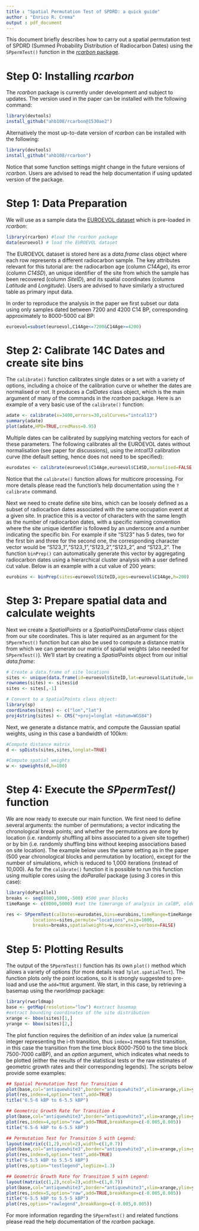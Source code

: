 ```yaml
---
title : "Spatial Permutation Test of SPDRD: a quick guide"
author : "Enrico R. Crema"
output : pdf_document
---
```


This document briefly describes how to carry out a spatial permutation test of SPDRD (Summed Probability Distribution of Radiocarbon Dates) using the `SPpermTest()` function in the [*rcarbon* package](https://github.com/ahb108/rcarbon). 

# Step 0: Installing *rcarbon*

The *rcarbon* package is currently under development and subject to updates. The version used in the paper can be installed with the following command:

```r
library(devtools)
install_github("ahb108/rcarbon@1530ae2")
```
Alternatively the most up-to-date version of *rcarbon* can be installed with the following:

```r
library(devtools)
install_github("ahb108/rcarbon")
```
Notice that some function settings might change in the future versions of *rcarbon*. Users are advised to read the help documentation if using updated version of the package. 

# Step 1: Data Preparation

We will use as a sample data the [EUROEVOL dataset](https://openarchaeologydata.metajnl.com/articles/10.5334/joad.40/) which is pre-loaded in *rcarbon*:

```r
library(rcarbon) #load the rcarbon package
data(euroevol) # load the EUROEVOL dataset
```
The EUROEVOL dataset is stored here as a *data.frame* class object where each row represents a different radiocarbon sample. The key attributes relevant for this tutorial are: the radiocarbon age (column *C14Age*), its error (column *C14SD*), an unique identifier of the site from which the sample has been recovered (column *SiteID*), and its spatial coordinates (columns *Latitude* and *Longitude*). Users are advised to have similarly a structured table as primary input data.

In order to reproduce the analysis in the paper we first subset our data using only samples dated between 7200 and 4200 C14 BP, corresponding approximately to 8000-5000 cal BP:

```r
euroevol=subset(euroevol,C14Age<=7200&C14Age>=4200)
```

# Step 2: Calibrate 14C Dates and create site bins

The `calibrate()` function calibrates single dates or a set with a variety of options, including a choice of the calibration curve or whether the dates are normalised or not. It produces a *CalDates* class object, which is the main argument of many of the commands in the *rcarbon* package. Here is an example of a very basic use of the `calibrate()` function:

```r
adate <- calibrate(x=3400,errors=30,calCurves="intcal13")
summary(adate)
plot(adate,HPD=TRUE,credMass=0.95)
```

Multiple dates can be calibrated by supplying matching vectors for each of these parameters. The following calibrates all the EUROEVOL dates without normalisation (see paper for discussions), using the *intcal13* calibration curve (the default setting, hence does not need to be specified):

```r
eurodates <- calibrate(euroevol$C14Age,euroevol$C14SD,normalised=FALSE,verbose=FALSE)
```

Notice that the `calibrate()` function allows for multicore processing. For more details please read the function's help documentation using the `?calibrate` command.

Next we need to create define site bins, which can be loosely defined as a subset of radiocarbon dates associated with the same occupation event at a given site. In practice this is a vector of characters with the same length as the number of radiocarbon dates, with a specific naming convention where the site unique identifier is followed by an underscore and a number indicating the specific bin. For example if site "S123" has 5 dates, two for the first bin and three for the second one, the corresponding character vector would be "S123_1","S123_1","S123_2","S123_2", and "S123_2". The function `binPrep()` can automatically generate this vector by aggregating radiocarbon dates using a hierarchical cluster analysis with a user defined cut value. Below is an example with a cut value of 200 years:

```r
eurobins <- binPrep(sites=euroevol$SiteID,ages=euroevol$C14Age,h=200)
```

# Step 3: Prepare spatial data and calculate weights

Next we create a *SpatialPoints* or a *SpatialPointsDataFrame* class object from our site coordinates. This is later required as an argument for the `SPpermTest()` function but can also be used to compute a distance matrix from which we can generate our matrix of spatial weights (also needed for `SPpermTest()`). We'll start by creating a *SpatialPoints* object from our initial *data.frame*:

```r
# Create a data.frame of site locations
sites <- unique(data.frame(id=euroevol$SiteID,lat=euroevol$Latitude,lon=euroevol$Longitude))
rownames(sites) <- sites$id
sites <- sites[,-1]

# Convert to a SpatialPoints class object:
library(sp)
coordinates(sites) <- c("lon","lat")
proj4string(sites) <- CRS("+proj=longlat +datum=WGS84")

```
Next, we generate a distance matrix, and compute the Gaussian spatial weights, using in this case a bandwidth of 100km:

```r
#Compute distance matrix
d <- spDists(sites,sites,longlat=TRUE)

#Compute spatial weights
w <- spweights(d,h=100)
```

# Step 4: Execute the *SPpermTest()* function

We are now ready to execute our main function. We first need to define several arguments: the number of permutations; a vector indicating the chronological break points; and whether the permutations are done by location (i.e. randomly shuffling all bins associated to a given site together) or by bin (i.e. randomly shuffling bins without keeping associations based on site location). The example below uses the same setting as in the paper (500 year chronological blocks and permutation by location), except for the number of simulations, which is reduced to 1,000 iterations (instead of 10,000). As for the `calibrate()` function it is possible to run this function using multiple cores using the *doParallel* package (using 3 cores in this case):

```r
library(doParallel)
breaks <- seq(8000,5000,-500) #500 year blocks
timeRange <- c(8000,5000) #set the timerange of analysis in calBP, older date first

res <- SPpermTest(calDates=eurodates,bins=eurobins,timeRange=timeRange,
		  locations=sites,permute="locations",nsim=1000,
		  breaks=breaks,spatialweights=w,ncores=3,verbose=FALSE)
```

# Step 5: Plotting Results
The output of the `SPpermTest()` function has its own `plot()` method which allows a variety of options (for more details read `?plot.spatialTest`). The function plots only the point locations, so it is strongly suggested to pre-load and use the `add=TRUE` argument. We start, in this case, by retrieving a basemap using the *rworldmap* package:

```r
library(rworldmap)
base <- getMap(resolution="low") #extract basemap
#extract bounding coordinates of the site distribution
xrange <- bbox(sites)[1,]
yrange <- bbox(sites)[2,]
```

The plot function requires the definition of an *index* value (a numerical integer representing the i-th transition, thus `index=1` means first transition, in this case the transition from the time block 8000-7500 to the time block 7500-7000 calBP), and an *option* argument, which indicates what needs to be plotted (either the results of the statistical tests or the raw estimates of geometric growth rates and their corresponding legends). The scripts below provide some examples:

```r
## Spatial Permutation Test for Transition 4
plot(base,col="antiquewhite3",border="antiquewhite3",xlim=xrange,ylim=yrange)
plot(res,index=4,option="test",add=TRUE)
title("6.5-6 kBP to 6-5.5 kBP")

## Geometric Growth Rate for Transition 4
plot(base,col="antiquewhite3",border="antiquewhite3",xlim=xrange,ylim=yrange)
plot(res,index=4,option="raw",add=TRUE,breakRange=c(-0.005,0.005))
title("6.5-6 kBP to 6-5.5 kBP")

## Permutation Test for Transition 5 with Legend:
layout(matrix(c(1,2),ncol=2),width=c(1,0.7))
plot(base,col="antiquewhite3",border="antiquewhite3",xlim=xrange,ylim=yrange)
plot(res,index=5,option="test",add=TRUE)
title("6-5.5 kBP to 5.5-5 kBP")
plot(res,option="testlegend",legSize=1.3)

## Geometric Growth Rate for Transition 5 with Legend:
layout(matrix(c(1,2),ncol=2),width=c(1,0.7))
plot(base,col="antiquewhite3",border="antiquewhite3",xlim=xrange,ylim=yrange)
plot(res,index=5,option="raw",add=TRUE,breakRange=c(-0.005,0.005))
title("6-5.5 kBP to 5.5-5 kBP")
plot(res,option="rawlegend",breakRange=c(-0.005,0.005))
```

For more information regarding the `SPpermTest()` and related functions please read the help documentation of the *rcarbon* package.


















